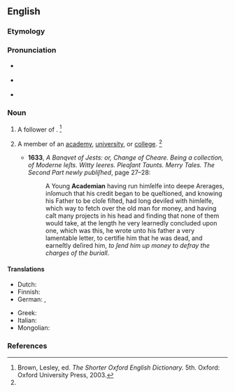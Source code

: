 ==English==

===Etymology===
{{suffix|academia|n|t2=belonging to|lang=en}}

===Pronunciation===
* {{a|RP}} {{IPA|/ˌæk.əˈdiː.mi.n̩/|lang=en}}
* {{a|US}} {{IPA|/ˌæk.əˈdi.mi.n̩/|lang=en}}
* {{rhymes|iːmiən|lang=en}}

===Noun===
{{en-noun}}

# {{lb|en|historical|obsolete}} A follower of {{w|Plato}}. {{defdate|Attested from the mid 16th century until the late 17th century.}}<ref name=SOED>Brown, Lesley, ed. ''The Shorter Oxford English Dictionary.'' 5th. Oxford: Oxford University Press, 2003.</ref>
# {{lb|en|obsolete}} A member of an [[academy]], [[university]], or [[college]]. {{defdate|Attested from the mid 16th century until the late 17th century.}}<ref name=SOED/>
#* '''1633''', ''A Banqvet of Jests: or, Change of Cheare. Being a collection, of Moderne Ieſts. Witty Ieeres. Pleaſant Taunts. Merry Tales. The Second Part newly publiſhed'', page 27–28:
#*: A Young '''Academian''' having run himſelfe into deepe Arerages, inſomuch that his credit began to be queſtioned, and knowing his Father to be cloſe fiſted, had long deviſed with himſelfe, which way to fetch over the old man for money, and having caſt many projects in his head and finding that none of them would take, at the length he very learnedly concluded upon one, which was this, he wrote unto his father a very lamentable letter, to certifie him that he was dead, and earneſtly deſired him, ''to ſend him up money to defray the charges of the buriall''.

====Translations====
{{trans-top|member of an academy}}
* Dutch: {{t+|nl|academicus|m}}
* Finnish: {{t+|fi|akateemikko}}
* German: {{t+|de|Akademiker|m}}, {{t+|de|Akademikerin|f}}
{{trans-mid}}
* Greek: {{t+|el|ακαδημαϊκός|m}}
* Italian: {{t+|it|accademico|m}}
* Mongolian: {{t+|mn|академич}}
{{trans-bottom}}

===References===
<references/>
